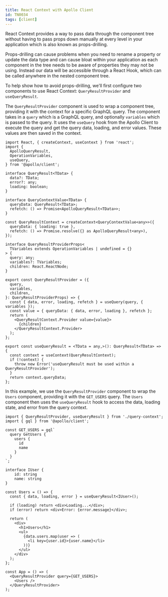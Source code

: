 ```yaml
---
title: React Context with Apollo Client
id: TN0034
tags: [client]
---
```

React Context provides a way to pass data through the component tree without having to pass props down manually at every level in your application which is also known as props-drilling.

Props-drilling can cause problems when you need to rename a property or update the data type and can cause bloat within your application as each component in the tree needs to be aware of properties they may not be using. Instead our data will be accessible through a React Hook, which can be called anywhere in the nested component tree.

To help show how to avoid props-drilling, we'll first configure two components to use React Context: `QueryResultProvider` and `useQueryResult`.

The `QueryResultProvider` component is used to wrap a component tree, providing it with the context for a specific GraphQL query. The component takes in a `query` which is a GraphQL query, and optionally  `variables` which is passed to the query. It uses the `useQuery` hook from the Apollo Client to execute the query and get the query data, loading, and error values. These values are then saved in the context.

```tsx
import React, { createContext, useContext } from 'react';
import {
  ApolloQueryResult,
  OperationVariables,
  useQuery,
} from '@apollo/client';

interface QueryResult<TData> {
  data?: TData;
  error?: any;
  loading: boolean;
}

interface QueryContextValue<TData> {
  queryData: QueryResult<TData>;
  refetch: () => Promise<ApolloQueryResult<TData>>;
}

const QueryResultContext = createContext<QueryContextValue<any>>({
  queryData: { loading: true },
  refetch: () => Promise.resolve({} as ApolloQueryResult<any>),
});

interface QueryResultProviderProps<
  TVariables extends OperationVariables | undefined = {}
> {
  query: any;
  variables?: TVariables;
  children: React.ReactNode;
}

export const QueryResultProvider = ({
  query,
  variables,
  children,
}: QueryResultProviderProps) => {
  const { data, error, loading, refetch } = useQuery(query, { variables });
  const value = { queryData: { data, error, loading }, refetch };
  return (
    <QueryResultContext.Provider value={value}>
      {children}
    </QueryResultContext.Provider>
  );
};

export const useQueryResult = <TData = any,>(): QueryResult<TData> => {
  const context = useContext(QueryResultContext);
  if (!context) {
    throw new Error('useQueryResult must be used within a QueryResultProvider');
  }
  return context.queryData;
};
```

In this example, we use the `QueryResultProvider` component to wrap the `Users` component, providing it with the `GET_USERS` query. The `Users` component then uses the `useQueryResult` hook to access the data, loading state, and error from the query context.

```tsx
import { QueryResultProvider, useQueryResult } from './query-context';
import { gql } from '@apollo/client';

const GET_USERS = gql`
  query GetUsers {
    users {
      id
      name
    }
  }
`;

interface IUser {
	id: string
	name: string
}

const Users = () => {
  const { data, loading, error } = useQueryResult<IUser>();

  if (loading) return <div>Loading...</div>;
  if (error) return <div>Error: {error.message}</div>;

  return (
    <div>
      <h1>Users</h1>
      <ul>
        {data.users.map(user => (
          <li key={user.id}>{user.name}</li>
        ))}
      </ul>
    </div>
  );
};

const App = () => (
  <QueryResultProvider query={GET_USERS}>
    <Users />
  </QueryResultProvider>
);
```
